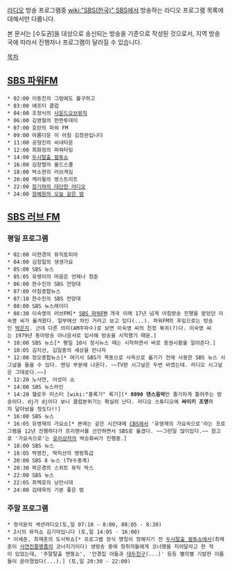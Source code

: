 [[라디오]] 방송 프로그램중 [[wiki:"SBS(한국)" SBS]]에서 방송하는 라디오 프로그램 목록에 대해서만 다룹니다.

본 문서는 [수도권]을 대상으로 송신되는 방송을 기준으로 작성된 것으로서, 지역 방송국에 따라서 진행자나 프로그램이 달라질 수 있습니다.

[[목차]]
== [[SBS 파워FM]] ==
 * 02:00 이동진의 그럼에도 불구하고
 * 03:00 애프터 클럽
 * 04:00 조정식의 [[사운드오브뮤직]]
 * 06:00 김영철의 펀펀투데이
 * 07:00 호란의 파워 FM
 * 09:00 아름다운 이 아침 김창완입니다
 * 11:00 공형진의 씨네타운
 * 12:00 최화정의 파워타임
 * 14:00 [[두시탈출 컬투쇼]]
 * 16:00 김창렬의 올드스쿨
 * 18:00 박소현의 러브게임
 * 20:00 케이윌의 영스트리트  
 * 22:00 [[장기하의 대단한 라디오]]
 * 24:00 [[장예원의 오늘 같은 밤]]

== [[SBS 러브FM|SBS 러브 FM]] ==
=== 평일 프로그램 ===
 * 02:00 이현경의 뮤직토피아
 * 04:00 김정일의 생생가요
 * 05:00 SBS 뉴스
 * 05:05 유영미의 마음은 언제나 청춘
 * 06:00 한수진의 SBS 전망대
 * 07:00 아침종합뉴스
 * 07:10 한수진의 SBS 전망대
 * 08:00 SBS 뉴스레이더
 * 08:30 이숙영의 러브FM[* [[SBS 파워FM]] 개국 이래 17년 넘게 아침방송 진행을 맡았던 이숙영 씨가 옮겨왔다. 일부에선 차인 거라고 보고 있다(...). 파워FM의 후임으로는 방송인 [[박은지]]. 근데 다른 의미(AM주파수)로 보면 이숙영 씨의 친정 복귀(?)다. 이숙영 씨는 1979년 동아방송 아나운서로 입사해 방송을 시작했기 때문.]
 * 10:00 SBS 뉴스[* 평일 10시 정시뉴스 때는 시작하면서 바로 증권시황을 알려준다.]
 * 10:05 김지선, 김일중의 세상을 만나자
 * 12:00 정오종합뉴스[* 여기서 SBS가 목동으로 사옥으로 옮기기 전에 사용한 SBS 뉴스 시그널을 들을 수 있다. 엔딩 부분에 나온다. ~~TV판 시그널은 두번 바꼈는데. 라디오 시그널은 그대로다.~~]
 * 12:20 노사연, 이성미 쇼
 * 14:00 SBS 뉴스라인
 * 14:20 헬로우 미스터 [wiki:"홍록기" 록기][* '''8090 댄스음악'''만 줄기차게 틀어주는 방송이다. dj가 dj이다 보니 클럽분위기는 확실히 난다. 라디오 스튜디오에 '''싸이키 조명'''까지 달아놨을 정도다!!]
 * 16:00 SBS 뉴스
 * 16:05 유영재의 가요쇼[* 본래는 같은 시간대에 [[CBS]]에서 '유영재의 가요속으로'라는 프로그램을 12년 진행하다가 프리랜서를 선언하면서 SBS로 옮겼다. ~~그런일 많이있다.~~ 참고로 '가요속으로'는 [[유리상자]]의 박승화씨가 진행중.]
 * 18:00 SBS 뉴스
 * 18:05 박영진, 박지선의 명랑특급
 * 20:00 SBS 8 뉴스 (TV수중계)
 * 20:30 박은경의 스위트 뮤직 박스
 * 22:00 SBS 뉴스
 * 22:05 최백호의 낭만시대
 * 24:00 김태욱의 기분 좋은 밤

=== 주말 프로그램 ===
 * 정석문의 섹션라디오(토,일 07:10 - 8:00, 08:05 - 8:30)
 * 2시의 뮤직쇼 김기덕입니다 (토,일 14:05 - 16:00)
 * 이세준, 최재훈의 도시락쇼[* 프로그램 정식 명칭이 정해지기 전 [[두시탈출 컬투쇼]]에서(최재훈이 [[사연진품명품]]의 코너지기이다) 생방송 중에 청취자들에게 코너명을 지어달라고 한 적이 있었는데, '주말탈출 멘붕쇼', '안경집 아들과 [[대두]]친구(...)' 등등 별의별 기발한 이름들이 쏟아졌었다(...).] (토,일 20:30 - 22:00)
